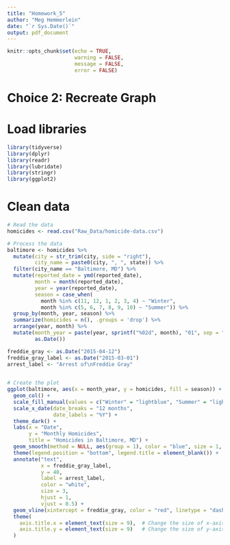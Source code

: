 ```yaml
---
title: "Homework_5"
author: "Meg Hemmerlein"
date: "`r Sys.Date()`"
output: pdf_document
---
```


```r
knitr::opts_chunk$set(echo = TRUE,
                      warning = FALSE,
                      message = FALSE,
                      error = FALSE)
```

# Choice 2: Recreate Graph

# Load libraries \
```r
library(tidyverse)
library(dplyr)
library(readr)
library(lubridate)
library(stringr)
library(ggplot2)
```

# Clean data
```r

# Read the data
homicides <- read.csv("Raw_Data/homicide-data.csv")

# Process the data
baltimore <- homicides %>%
  mutate(city = str_trim(city, side = "right"),
         city_name = paste0(city, ", ", state)) %>%
  filter(city_name == "Baltimore, MD") %>%
  mutate(reported_date = ymd(reported_date),
         month = month(reported_date),
         year = year(reported_date),
         season = case_when(
           month %in% c(11, 12, 1, 2, 3, 4) ~ "Winter",
           month %in% c(5, 6, 7, 8, 9, 10) ~ "Summer")) %>%
  group_by(month, year, season) %>%
  summarize(homicides = n(), .groups = 'drop') %>%
  arrange(year, month) %>%
  mutate(month_year = paste(year, sprintf("%02d", month), "01", sep = "-") %>% 
         as.Date())

freddie_gray <- as.Date("2015-04-12")
freddie_gray_label <- as.Date("2015-03-01")
arrest_label <- "Arrest of\nFreddie Gray"
  
```


```r
# Create the plot
ggplot(baltimore, aes(x = month_year, y = homicides, fill = season)) + 
  geom_col() +
  scale_fill_manual(values = c("Winter" = "lightblue", "Summer" = "lightgray")) +
  scale_x_date(date_breaks = "12 months",
               date_labels = "%Y") +
  theme_dark() +
  labs(x = "Date",
       y = "Monthly Homicides",
       title = "Homicides in Baltimore, MD") +
  geom_smooth(method = NULL, aes(group = 1), color = "blue", size = 1, se = FALSE, span = 0.1, show.legend = F) +
  theme(legend.position = "bottom", legend.title = element_blank()) +
  annotate("text", 
           x = freddie_gray_label, 
           y = 40, 
           label = arrest_label,
           color = "white",
           size = 3, 
           hjust = 1,
           vjust = 0.5) +
  geom_vline(xintercept = freddie_gray, color = "red", linetype = "dashed", size = 1) +
  theme(
    axis.title.x = element_text(size = 9),  # Change the size of x-axis label
    axis.title.y = element_text(size = 9)   # Change the size of y-axis label
  )


```



